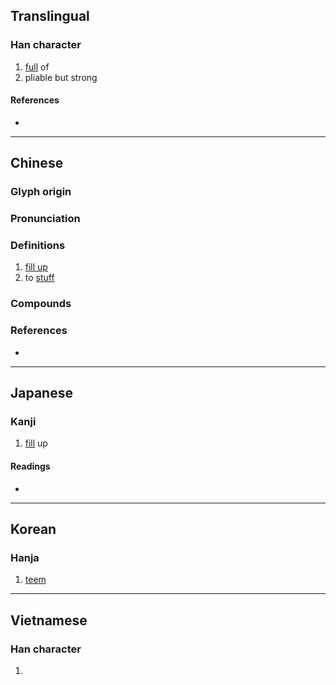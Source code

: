 {{character info}}
==Translingual==

===Han character===
{{Han char|rn=93|rad=牛|as=03|sn=7|four=27520|canj=HQSHI|ids=⿰牜刃}}

# [[full]] of
# pliable but strong

====References====
* {{Han ref|kx=0698.030|dkj=19935|dj=1110.030|hdz=31803.020|uh=7263|ud=29283|bh=CB60|bd=52064}}

----

==Chinese==
{{zh-forms}}

===Glyph origin===
{{Han etym}}

===Pronunciation===
{{zh-pron
|m=rèn
|c=jan6
|mn=līm
|mc=y
|oc=y
|cat=v
}}

===Definitions===
{{zh-hanzi}}

# [[fill up]]
# to [[stuff]]

===Compounds===
{{zh-der|充牣}}

===References===
* {{R:twedu|B02466}}

----

==Japanese==

===Kanji===
{{ja-kanji|grade=|rs=牛03}}

# [[fill]] up

====Readings====
* {{ja-readings
|goon=じん
|kanon=じん, にん
|kun=みさる, みちる, ま-す, ふさ-ぐ, しなや-か, さ-て, みつ
}}

----

==Korean==

===Hanja===
{{ko-hanja|hangeul=인|eumhun=|rv=in|mr=in|y=in}}

# [[teem]]

----

==Vietnamese==

===Han character===
{{vi-readings|reading=nhận|rs=牛03}}

# {{rfdef|vi|sort=牛03}}